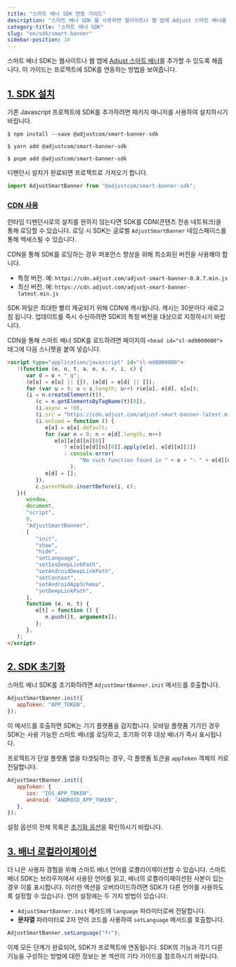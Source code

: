 ```yaml
---
title: "스마트 배너 SDK 연동 가이드"
description: "스마트 배너 SDK 를 사용하면 웹사이트나 웹 앱에 Adjust 스마트 배너를 추가할 수 있습니다."
category-title: "스마트 배너 SDK"
slug: "en/sdk/smart-banner"
sidebar-position: 10
---
```

스마트 배너 SDK는 웹사이트나 웹 앱에 [Adjust 스마트 배너](https://www.adjust.com/glossary/smart-banners/)를 추가할 수 있도록 해줍니다. 이 가이드는 프로젝트에 SDK를 연동하는 방법을 보여줍니다.

[1\. SDK 설치](1-install-the-sdk)
--------------------------------

기존 Javascript 프로젝트에 SDK를 추가하려면 패키지 매니저를 사용하여 설치하시기 바랍니다.
<tabs> <tab title="npm"> 

```console
$ npm install --save @adjustcom/smart-banner-sdk
```

</Tab> <tab title="Yarn"> 

```console
$ yarn add @adjustcom/smart-banner-sdk
```

</Tab> <tab title="pnpm"> 

```console
$ pnpm add @adjustcom/smart-banner-sdk
```

</Tab> </Tabs> 

디펜던시 설치가 완료되면 프로젝트로 가져오기 합니다.

```js
import AdjustSmartBanner from "@adjustcom/smart-banner-sdk";
```

### [CDN 사용](using-a-cdn)

런타임 디펜던시로의 설치를 원하지 않는다면 SDK를 CDN\(콘텐츠 전송 네트워크\)을 통해 로딩할 수 있습니다. 로딩 시 SDK는 글로벌 `AdjustSmartBanner` 네임스페이스를 통해 액세스될 수 있습니다.

CDN을 통해 SDK를 로딩하는 경우 퍼포먼스 향상을 위해 최소화된 버전을 사용해야 합니다.

* 특정 버전. 예: `https://cdn.adjust.com/adjust-smart-banner-0.0.7.min.js`
* 최신 버전. 예: `https://cdn.adjust.com/adjust-smart-banner-latest.min.js`

SDK 파일은 최대한 빨리 제공되기 위해 CDN에 캐시됩니다. 캐시는 30분마다 새로고침 됩니다. 업데이트를 즉시 수신하려면 SDK의 특정 버전을 대상으로 지정하시기 바랍니다.

CDN을 통해 스마트 배너 SDK를 로드하려면 페이지의 `<head id="sl-md0000000">` 태그에 다음 스니펫을 붙여 넣습니다.

```html
<script type="application/javascript" id="sl-md0000000">
   !(function (e, n, t, a, o, s, r, i, c) {
      var d = o + "_q";
      (e[o] = e[o] || {}), (e[d] = e[d] || []);
      for (var u = 0; u < s.length; u++) r(e[o], e[d], s[u]);
      (i = n.createElement(t)),
         (c = n.getElementsByTagName(t)[0]),
         (i.async = !0),
         (i.src = "https://cdn.adjust.com/adjust-smart-banner-latest.min.js"),
         (i.onload = function () {
            e[o] = e[o].default;
            for (var n = 0; n < e[d].length; n++)
               e[o][e[d][n][0]]
                  ? e[o][e[d][n][0]].apply(e[o], e[d][n][1])
                  : console.error(
                       "No such function found in " + o + ": " + e[d][n][0],
                    );
            e[d] = [];
         }),
         c.parentNode.insertBefore(i, c);
   })(
      window,
      document,
      "script",
      0,
      "AdjustSmartBanner",
      [
         "init",
         "show",
         "hide",
         "setLanguage",
         "setIosDeepLinkPath",
         "setAndroidDeepLinkPath",
         "setContext",
         "setAndroidAppSchema",
         "setDeepLinkPath",
      ],
      function (e, n, t) {
         e[t] = function () {
            n.push([t, arguments]);
         };
      },
   );
</script>
```

[2\. SDK 초기화](2-initialize-the-sdk)
------------------------------------

스마트 배너 SDK를 초기화하려면 `AdjustSmartBanner.init` 메서드를 호출합니다.

```js
AdjustSmartBanner.init({
   appToken: "APP_TOKEN",
});
```

이 메서드를 호출하면 SDK는 기기 플랫폼을 감지합니다. 모바일 플랫폼 기기인 경우 SDK는 사용 가능한 스마트 배너를 로딩하고, 초기화 이후 대상 배너가 즉시 표시됩니다.

프로젝트가 단일 플랫폼 앱을 타겟팅하는 경우, 각 플랫폼 토큰을 `appToken` 객체의 키로 전달합니다.

```js
AdjustSmartBanner.init({
   appToken: {
      ios: "IOS_APP_TOKEN",
      android: "ANDROID_APP_TOKEN",
   },
});
```

<callout type="note"> 

설정 옵션의 전체 목록은 [초기화 옵션](/en/sdk/smart-banner/init-options)을 확인하시기 바랍니다.
</Callout> 

[3\. 배너 로컬라이제이션](3-localize-your-banners)
------------------------------------------

더 나은 사용자 경험을 위해 스마트 배너 언어를 로켤라이제이션할 수 있습니다. 스마트 배너 SDK는 브라우저에서 사용된 언어를 읽고, 배너의 로켤라이제이션된 사본이 있는 경우 이를 표시합니다. 이러한 액션을 오버라이드하려면 SDK가 다른 언어를 사용하도록 설정할 수 있습니다. 언어 설정에는 두 가지 방법이 있습니다.

* `AdjustSmartBanner.init` 메서드에 `language` 파라미터로써 전달합니다.
* **문자열** 파라미터로 2자 언어 코드를 사용하여 `setLanguage` 메서드를 호출합니다.

```js
AdjustSmartBanner.setLanguage("fr");
```

이제 모든 단계가 완료되어, SDK가 프로젝트에 연동됩니다. SDK의 기능과 각기 다른 기능을 구성하는 방법에 대한 정보는 본 섹션의 기타 가이드를 참조하시기 바랍니다.


